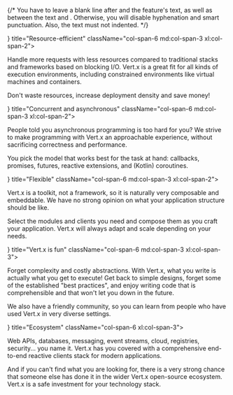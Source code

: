 
<section>
<Container>

{/* You have to leave a blank line after <FeaturesItem> and the feature's text,
    as well as between the text and </FeaturesItem>. Otherwise, you will
    disable hyphenation and smart punctuation. Also, the text must not indented. */}

<FeaturesList>
<FeaturesItem icon={<Cpu />} title="Resource-efficient" className="col-span-6 md:col-span-3 xl:col-span-2">

Handle more requests with less resources compared to traditional stacks and frameworks based on blocking I/O.
Vert.x is a great fit for all kinds of execution environments, including constrained environments like virtual machines and containers.

Don't waste resources, increase deployment density and save money!

</FeaturesItem>
<FeaturesItem icon={<SlidersHorizontal />} title="Concurrent and asynchronous" className="col-span-6 md:col-span-3 xl:col-span-2">

People told you asynchronous programming is too hard for you?
We strive to make programming with Vert.x an approachable experience, without sacrificing correctness and performance.

You pick the model that works best for the task at hand: callbacks, promises, futures, reactive extensions, and (Kotlin) coroutines.

</FeaturesItem>
<FeaturesItem icon={<Feather />} title="Flexible" className="col-span-6 md:col-span-3 xl:col-span-2">

Vert.x is a toolkit, not a framework, so it is naturally very composable and embeddable.
We have no strong opinion on what your application structure should be like.

Select the modules and clients you need and compose them as you craft your application. Vert.x will always adapt and scale depending on your needs.

</FeaturesItem>
<FeaturesItem icon={<Confetti />} title="Vert.x is fun" className="col-span-6 md:col-span-3 xl:col-span-3">

Forget complexity and costly abstractions. With Vert.x, what you write is actually what you get to execute!
Get back to simple designs, forget some of the established "best practices", and enjoy writing code that is comprehensible and that won't let you down in the future.

We also have a friendly community, so you can learn from people who have used Vert.x in very diverse settings.

</FeaturesItem>
<FeaturesItem icon={<Umbrella />} title="Ecosystem" className="col-span-6 xl:col-span-3">

Web APIs, databases, messaging, event streams, cloud, registries, security... you name it.
Vert.x has you covered with a comprehensive end-to-end reactive clients stack for modern applications.

And if you can't find what you are looking for, there is a very strong chance that someone else has done it in the wider Vert.x open-source ecosystem.
Vert.x is a safe investment for your technology stack.

</FeaturesItem>
</FeaturesList>

</Container>
</section>
